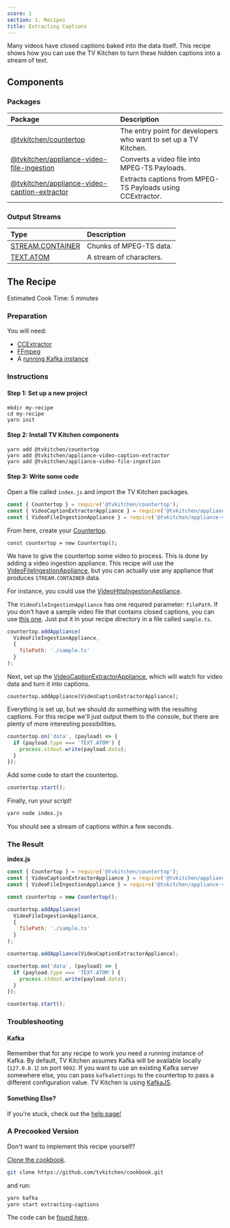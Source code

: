 ```yaml
---
score: 1
section: 1. Recipes
title: Extracting Captions
---
```


Many videos have closed captions baked into the data itself. This recipe shows how you can use the TV Kitchen to turn these hidden captions into a stream of text.

## Components
### Packages

| **Package** | **Description** |
| :-- | :-- |
| [@tvkitchen/countertop](https://www.npmjs.com/package/@tvkitchen/countertop) | The entry point for developers who want to set up a TV Kitchen. |
| [@tvkitchen/appliance-video-file-ingestion](https://www.npmjs.com/package/@tvkitchen/appliance-video-file-ingestion) | Converts a video file into MPEG-TS Payloads. |
| [@tvkitchen/appliance-video-caption-extractor](https://www.npmjs.com/package/@tvkitchen/appliance-video-caption-extractor) | Extracts captions from MPEG-TS Payloads using CCExtractor. |

### Output Streams

| **Type** | **Description** |
| :-- | :-- |
| [STREAM.CONTAINER]() | Chunks of MPEG-TS data. |
| [TEXT.ATOM]() | A stream of characters. |

## The Recipe
Estimated Cook Time: 5 minutes

### Preparation
You will need:

- [CCExtractor](https://ccextractor.org/)
- [FFmpeg](https://ffmpeg.org/)
- A [running Kafka instance](running-kafka)

### Instructions
#### Step 1: Set up a new project

```
mkdir my-recipe
cd my-recipe
yarn init
```

#### Step 2: Install TV Kitchen components

```
yarn add @tvkitchen/countertop
yarn add @tvkitchen/appliance-video-caption-extractor
yarn add @tvkitchen/appliance-video-file-ingestion
```

#### Step 3: Write some code

Open a file called `index.js` and import the TV Kitchen packages.

```javascript
const { Countertop } = require('@tvkitchen/countertop');
const { VideoCaptionExtractorAppliance } = require('@tvkitchen/appliance-video-caption-extractor');
const { VideoFileIngestionAppliance } = require('@tvkitchen/appliance-video-file-ingestion');
```

From here, create your [Countertop](https://www.npmjs.com/package/@tvkitchen/countertop).

```
const countertop = new Countertop();
```

We have to give the countertop some video to process. This is done by adding a video ingestion appliance. This recipe will use the [VideoFileIngestionAppliance](https://www.npmjs.com/package/@tvkitchen/appliance-video-file-ingestion), but you can actually use any appliance that produces `STREAM.CONTAINER` data.

For instance, you could use the [VideoHttpIngestionAppliance](https://www.npmjs.com/package/@tvkitchen/appliance-video-http-ingestion).

The `VideoFileIngestionAppliance` has one required parameter: `filePath`. If you don't have a sample video file that contains closed captions, you can use [this one](https://github.com/tvkitchen/cookbook/blob/master/recipes/extracting-captions/data/sample.ts). Just put it in your recipe directory in a file called `sample.ts`.

```javascript
countertop.addAppliance(
  VideoFileIngestionAppliance,
  {
    filePath: './sample.ts'
  }
);
```

Next, set up the [VideoCaptionExtractorAppliance](https://www.npmjs.com/package/@tvkitchen/appliance-video-caption-extractor), which will watch for video data and turn it into captions.

```
countertop.addAppliance(VideoCaptionExtractorAppliance);
```

Everything is set up, but we should do something with the resulting captions.  For this recipe we'll just output them to the console, but there are plenty of more interesting possibilities.

```javascript
countertop.on('data', (payload) => {
  if (payload.type === 'TEXT.ATOM') {
    process.stdout.write(payload.data);
  }
});
```

Add some code to start the countertop.

```javascript
countertop.start();
```

Finally, run your script!

```bash
yarn node index.js
```

You should see a stream of captions within a few seconds.

### The Result

**index.js**
```javascript
const { Countertop } = require('@tvkitchen/countertop');
const { VideoCaptionExtractorAppliance } = require('@tvkitchen/appliance-video-caption-extractor');
const { VideoFileIngestionAppliance } = require('@tvkitchen/appliance-video-file-ingestion');

const countertop = new Countertop();

countertop.addAppliance(
  VideoFileIngestionAppliance,
  {
    filePath: './sample.ts'
  }
);

countertop.addAppliance(VideoCaptionExtractorAppliance);

countertop.on('data', (payload) => {
  if (payload.type === 'TEXT.ATOM') {
    process.stdout.write(payload.data);
  }
});

countertop.start();
```

### Troubleshooting

#### Kafka
Remember that for any recipe to work you need a running instance of Kafka. By default, TV Kitchen assumes Kafka will be available locally (`127.0.0.1`) on port `9092`. If you want to use an existing Kafka server somewhere else, you can pass `kafkaSettings` to the countertop to pass a different configuration value. TV Kitchen is using [KafkaJS](https://kafka.js.org/docs/configuration).

#### Something Else?
If you're stuck, check out the [help page!](/help)

### A Precooked Version

Don't want to implement this recipe yourself?

[Clone the cookbook](https://github.com/tvkitchen/cookbook).

```bash
git clone https://github.com/tvkitchen/cookbook.git
```

and run:

```bash
yarn kafka
yarn start extracting-captions
```

The code can be [found here](https://github.com/tvkitchen/cookbook/blob/master/recipes/extracting-captions/src/index.js).
